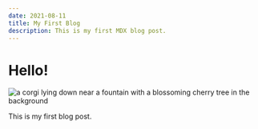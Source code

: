 ```yaml
---
date: 2021-08-11
title: My First Blog
description: This is my first MDX blog post.
---
```


# Hello!

![a corgi lying down near a fountain with a blossoming cherry tree in the background](../images/shiangling-RQbwjCKWxQw-unsplash.jpg)


This is my first blog post.
